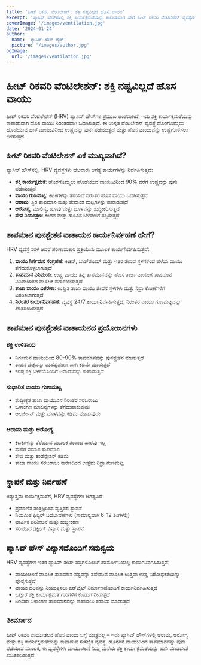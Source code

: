 ```yaml
---
title: 'ಹೀಟ್ ರಿಕವರಿ ವೆಂಟಿಲೇಶನ್: ಶಕ್ತಿ ನಷ್ಟವಿಲ್ಲದೆ ಹೊಸ ವಾಯು'
excerpt: 'ಪ್ಯಾಸಿವ್ ಹೌಸ್‌ಗಳಲ್ಲಿ ಶಕ್ತಿ ಕಾರ್ಯಕ್ಷಮತೆಯನ್ನು ಕಾಪಾಡುವಾಗ ಹೇಗೆ ಹೀಟ್ ರಿಕವರಿ ವೆಂಟಿಲೇಶನ್ ವ್ಯವಸ್ಥೆಗಳು ಹೊಸ ವಾಯು ಒದಗಿಸುತ್ತವೆ ಎಂಬುದನ್ನು ಅನ್ವೇಷಿಸಿ.'
coverImage: '/images/ventilation.jpg'
date: '2024-01-24'
author:
  name: 'ಪ್ಯಾಸಿವ್ ಹೌಸ್ ಗೈಡ್'
  picture: '/images/author.jpg'
ogImage:
  url: '/images/ventilation.jpg'
---
```


# ಹೀಟ್ ರಿಕವರಿ ವೆಂಟಿಲೇಶನ್: ಶಕ್ತಿ ನಷ್ಟವಿಲ್ಲದೆ ಹೊಸ ವಾಯು

ಹೀಟ್ ರಿಕವರಿ ವೆಂಟಿಲೇಶನ್ (HRV) ಪ್ಯಾಸಿವ್ ಹೌಸ್‌ಗಳ ಪ್ರಮುಖ ಅಂಶವಾಗಿದೆ, ಇದು ಶಕ್ತಿ ಕಾರ್ಯಕ್ಷಮತೆಯನ್ನು ಕಾಪಾಡುವಾಗ ಹೊಸ ವಾಯು ನಿರಂತರವಾಗಿ ಒದಗಿಸುತ್ತದೆ. ಈ ಉನ್ನತ ವೆಂಟಿಲೇಶನ್ ವ್ಯವಸ್ಥೆ ಹೊರಗೊಮ್ಮಲು ಹೊಡೆಯುವ ಹಾಳೆ ವಾಯುವಿನಿಂದ ಉಷ್ಣವನ್ನು ಪುನಃ ಪಡೆಯುತ್ತದೆ ಮತ್ತು ಹೊಸ ವಾಯುವನ್ನು ಉಷ್ಣಗೊಳಿಸಲು ಬಳಸುತ್ತದೆ.

## ಹೀಟ್ ರಿಕವರಿ ವೆಂಟಿಲೇಶನ್ ಏಕೆ ಮುಖ್ಯವಾಗಿದೆ?

ಪ್ಯಾಸಿವ್ ಹೌಸ್‌ನಲ್ಲಿ, HRV ವ್ಯವಸ್ಥೆಗಳು ಹಲವಾರು ಅಗತ್ಯ ಕಾರ್ಯಗಳನ್ನು ನಿರ್ವಹಿಸುತ್ತವೆ:

- **ಶಕ್ತಿ ಕಾರ್ಯಕ್ಷಮತೆ**: ಹೊರಗೊಮ್ಮಲು ಹೊಡೆಯುವ ವಾಯುವಿನಿಂದ 90% ವರೆಗೆ ಉಷ್ಣವನ್ನು ಪುನಃ ಪಡೆಯುತ್ತದೆ
- **ವಾಯು ಗುಣಮಟ್ಟ**: ಕಿಟಕಿಗಳನ್ನು ತೆರೆಯದೆ ನಿರಂತರ ಹೊಸ ವಾಯು ಒದಗಿಸುತ್ತದೆ
- **ಆರಾಮ**: ಸ್ಥಿರ ತಾಪಮಾನ ಮತ್ತು ತೇವಾಂಶ ಮಟ್ಟಗಳನ್ನು ಕಾಪಾಡುತ್ತದೆ
- **ಆರೋಗ್ಯ**: ಮಾಲಿನ್ಯ, ಹೂವು ಮತ್ತು ಧೂಳವನ್ನು ಶುದ್ಧೀಕರಿಸುತ್ತದೆ
- **ತೇವ ನಿಯಂತ್ರಣ**: ಕಂದನ ಮತ್ತು ಹೂವಿನ ಬೆಳವಣಿಗೆ ತಪ್ಪಿಸುತ್ತದೆ

## ತಾಪಮಾನ ಪುನಶ್ಚೇತನ ವಾತಾಯನ ಕಾರ್ಯನಿರ್ವಹಣೆ ಹೇಗೆ?

HRV ವ್ಯವಸ್ಥೆ ಸರಳ ಆದರೆ ಪರಿಣಾಮಕಾರಿ ಪ್ರಕ್ರಿಯೆಯ ಮೂಲಕ ಕಾರ್ಯನಿರ್ವಹಿಸುತ್ತದೆ:

1. **ವಾಯು ನಿರ್ಗಮನ ಸಂಗ್ರಹಣೆ**: ಕಿಚನ್, ಬಾತ್‌ರೂಮ್ ಮತ್ತು ಇತರ ತೇವದ ಸ್ಥಳಗಳಿಂದ ಹಳೆಯ ವಾಯು ತೆಗೆದುಕೊಳ್ಳಲಾಗುತ್ತದೆ
2. **ತಾಪಮಾನ ವಿನಿಮಯ**: ಉಷ್ಣ ವಾಯು ತನ್ನ ತಾಪಮಾನವನ್ನು ಹೊಸ ತಾಜಾ ವಾಯುಗೆ ತಾಪಮಾನ ವಿನಿಮಯಕದ ಮೂಲಕ ವರ್ಗಾಯಿಸುತ್ತದೆ
3. **ತಾಜಾ ವಾಯು ವಿತರಣಾ**: ಉಷ್ಣಿತ ತಾಜಾ ವಾಯು ಜೀವನ ಸ್ಥಳಗಳು ಮತ್ತು ನಿದ್ರಾ ಕೋಣೆಗಳಿಗೆ ವಿತರಿಸಲಾಗುತ್ತದೆ
4. **ನಿರಂತರ ಕಾರ್ಯನಿರ್ವಹಣೆ**: ವ್ಯವಸ್ಥೆ 24/7 ಕಾರ್ಯನಿರ್ವಹಿಸುತ್ತದೆ, ನಿರಂತರ ವಾಯು ಗುಣಮಟ್ಟವನ್ನು ಖಾತರಿಯಿಸುತ್ತದೆ

## ತಾಪಮಾನ ಪುನಶ್ಚೇತನ ವಾತಾಯನದ ಪ್ರಯೋಜನಗಳು

### ಶಕ್ತಿ ಉಳಿತಾಯ
- ನಿರ್ಗಮನ ವಾಯುದಿಂದ 80-90% ತಾಪಮಾನವನ್ನು ಪುನಶ್ಚೇತನ ಮಾಡುತ್ತದೆ
- ತಾಪನ ವೆಚ್ಚವನ್ನು ಮಹತ್ವಪೂರ್ಣವಾಗಿ ಕಡಿಮೆ ಮಾಡುತ್ತದೆ
- ಕನಿಷ್ಠ ಶಕ್ತಿ ಬಳಕೆಯೊಂದಿಗೆ ಆರಾಮವನ್ನು ಕಾಪಾಡುತ್ತದೆ

### ಸುಧಾರಿತ ವಾಯು ಗುಣಮಟ್ಟ
- ಶುದ್ಧೀಕೃತ ತಾಜಾ ವಾಯುವಿನ ನಿರಂತರ ಸರಬರಾಜು
- ಒಳಾಂಗಣ ಮಾಲಿನ್ಯಗಳನ್ನು ತೆಗೆದುಹಾಕುವುದು
- ಆಲರ್ಜೀನ್ ಮತ್ತು ಧೂಳವನ್ನು ಕಡಿಮೆ ಮಾಡುವುದು

### ಆರಾಮ ಮತ್ತು ಆರೋಗ್ಯ
- ಕಿಟಕಿಗಳನ್ನು ತೆರೆಯುವ ಮೂಲಕ ತಂಪಾದ ಹಾರವು ಇಲ್ಲ
- ಮನೆಗೆ ಸಮಾನ ತಾಪಮಾನ
- ತೇವ ಮತ್ತು ಕಂಡೆನ್ಸೇಶನ್ ಕಡಿಮೆ
- ತಾಜಾ ವಾಯು ಸರಬರಾಜು ಕಾರಣದಿಂದ ಉತ್ತಮ ನಿದ್ರಾ ಗುಣಮಟ್ಟ

## ಸ್ಥಾಪನೆ ಮತ್ತು ನಿರ್ವಹಣೆ

ಅತ್ಯುತ್ತಮ ಕಾರ್ಯಕ್ಷಮತೆಗೆ, HRV ವ್ಯವಸ್ಥೆಗಳು ಅಗತ್ಯವಿದೆ:

- ಪ್ರಮಾಣಿತ ತಂತ್ರಜ್ಞರಿಂದ ವೃತ್ತಿಪರ ಸ್ಥಾಪನೆ
- ನಿಯಮಿತ ಫಿಲ್ಟರ್ ಬದಲಾವಣೆಗಳು (ಸಾಮಾನ್ಯವಾಗಿ 6-12 ತಿಂಗಳಲ್ಲಿ)
- ವಾರ್ಷಿಕ ಪರಿಶೀಲನೆ ಮತ್ತು ಶುದ್ಧೀಕರಣ
- ಸರಿಯಾದ ಡಕ್ಟಿಂಗ್ ವಿನ್ಯಾಸ ಮತ್ತು ಸ್ಥಾಪನೆ

## ಪ್ಯಾಸಿವ್ ಹೌಸ್ ವಿನ್ಯಾಸದೊಂದಿಗೆ ಸಮನ್ವಯ

HRV ವ್ಯವಸ್ಥೆಗಳು ಇತರ ಪ್ಯಾಸಿವ್ ಹೌಸ್ ತತ್ವಗಳೊಂದಿಗೆ ಹಾರ್ಮೋನಿಯಲ್ಲಿ ಕಾರ್ಯನಿರ್ವಹಿಸುತ್ತವೆ:

- ವಾಯುಚಲನೆ ಮೂಲಕ ತಾಪಮಾನ ನಷ್ಟವನ್ನು ತಡೆಯುವ ಮೂಲಕ ಉತ್ತಮ ಉಷ್ಣ ನಿರೋಧಕತೆಯನ್ನು ಪೂರೈಸುತ್ತದೆ
- ವಾಯು ಹರಿವನ್ನು ನಿಯಂತ್ರಿಸಲು ಏರ್‌ಟೈಟ್ ನಿರ್ಮಾಣದೊಂದಿಗೆ ಕಾರ್ಯನಿರ್ವಹಿಸುತ್ತದೆ
- ಒಟ್ಟಾರೆ ಶಕ್ತಿ ಕಾರ್ಯಕ್ಷಮತೆ ಗುರಿಗಳಿಗೆ ಕೊಡುಗೆ ನೀಡುತ್ತದೆ
- ನಿರಂತರ ಒಳಾಂಗಣ ತಾಪಮಾನವನ್ನು ಕಾಪಾಡಲು ಸಹಾಯ ಮಾಡುತ್ತದೆ

## ತೀರ್ಮಾನ

ಹೀಟ್ ರಿಕವರಿ ವಾಯುಚಲನೆ ಹೊಸ ವಾಯು ಬಗ್ಗೆ ಮಾತ್ರವಲ್ಲ – ಇದು ಪ್ಯಾಸಿವ್ ಹೌಸ್‌ಗಳಲ್ಲಿ ಆರಾಮ, ಆರೋಗ್ಯ ಮತ್ತು ಶಕ್ತಿ ಕಾರ್ಯಕ್ಷಮತೆಯನ್ನು ಕಾಪಾಡುವ ಸುಸಜ್ಜಿತ ವ್ಯವಸ್ಥೆ. ಹೊರಗಿನ ವಾಯುದಿಂದ ತಾಪಮಾನವನ್ನು ಪುನಃ ಪಡೆಯುವ ಮೂಲಕ, ಈ ವ್ಯವಸ್ಥೆಗಳು ವಾಯುಚಲನೆ ನಿಮ್ಮ ಮನೆಯ ಶಕ್ತಿ ಕಾರ್ಯಕ್ಷಮತೆಯನ್ನು ಹಾನಿ ಮಾಡದಂತೆ ಖಚಿತಪಡಿಸುತ್ತವೆ.